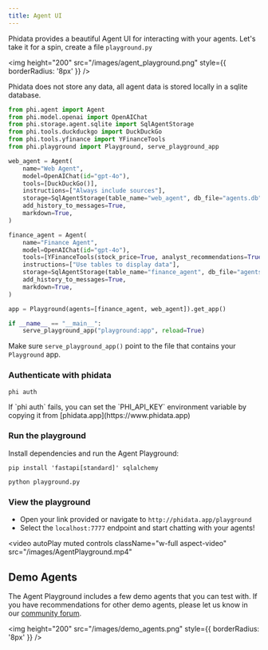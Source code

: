 ```yaml
---
title: Agent UI
---
```


Phidata provides a beautiful Agent UI for interacting with your agents. Let's take it for a spin, create a file `playground.py`

<img
  height="200"
  src="/images/agent_playground.png"
  style={{ borderRadius: '8px' }}
/>

<Note>
Phidata does not store any data, all agent data is stored locally in a sqlite database.
</Note>

```python playground.py
from phi.agent import Agent
from phi.model.openai import OpenAIChat
from phi.storage.agent.sqlite import SqlAgentStorage
from phi.tools.duckduckgo import DuckDuckGo
from phi.tools.yfinance import YFinanceTools
from phi.playground import Playground, serve_playground_app

web_agent = Agent(
    name="Web Agent",
    model=OpenAIChat(id="gpt-4o"),
    tools=[DuckDuckGo()],
    instructions=["Always include sources"],
    storage=SqlAgentStorage(table_name="web_agent", db_file="agents.db"),
    add_history_to_messages=True,
    markdown=True,
)

finance_agent = Agent(
    name="Finance Agent",
    model=OpenAIChat(id="gpt-4o"),
    tools=[YFinanceTools(stock_price=True, analyst_recommendations=True, company_info=True, company_news=True)],
    instructions=["Use tables to display data"],
    storage=SqlAgentStorage(table_name="finance_agent", db_file="agents.db"),
    add_history_to_messages=True,
    markdown=True,
)

app = Playground(agents=[finance_agent, web_agent]).get_app()

if __name__ == "__main__":
    serve_playground_app("playground:app", reload=True)
```

<Tip>Make sure `serve_playground_app()` point to the file that contains your `Playground` app.</Tip>

### Authenticate with phidata

```shell
phi auth
```

<Note>
If `phi auth` fails, you can set the `PHI_API_KEY` environment variable by copying it from [phidata.app](https://www.phidata.app)
</Note>

### Run the playground

Install dependencies and run the Agent Playground:

```
pip install 'fastapi[standard]' sqlalchemy

python playground.py
```

### View the playground

- Open your link provided or navigate to `http://phidata.app/playground`
- Select the `localhost:7777` endpoint and start chatting with your agents!

<video
  autoPlay
  muted
  controls
  className="w-full aspect-video"
  src="/images/AgentPlayground.mp4"
></video>

## Demo Agents

The Agent Playground includes a few demo agents that you can test with. If you have recommendations for other demo agents, please let us know in our [community forum](https://community.phidata.com/).

<img
  height="200"
  src="/images/demo_agents.png"
  style={{ borderRadius: '8px' }}
/>
